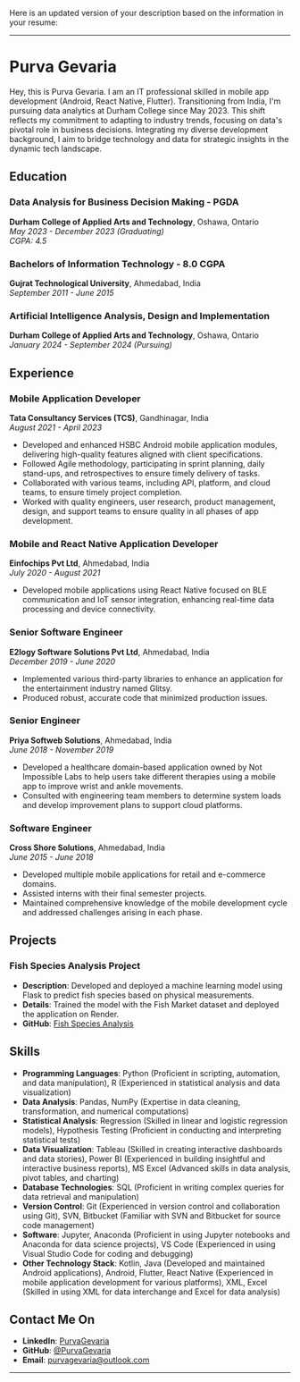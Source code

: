Here is an updated version of your description based on the information in your resume:

---

# Purva Gevaria

Hey, this is Purva Gevaria. I am an IT professional skilled in mobile app development (Android, React Native, Flutter). Transitioning from India, I'm pursuing data analytics at Durham College since May 2023. This shift reflects my commitment to adapting to industry trends, focusing on data's pivotal role in business decisions. Integrating my diverse development background, I aim to bridge technology and data for strategic insights in the dynamic tech landscape.

## Education

### Data Analysis for Business Decision Making - PGDA
**Durham College of Applied Arts and Technology**, Oshawa, Ontario  
*May 2023 - December 2023 (Graduating)*  
*CGPA: 4.5*

### Bachelors of Information Technology - 8.0 CGPA
**Gujrat Technological University**, Ahmedabad, India  
*September 2011 - June 2015*

### Artificial Intelligence Analysis, Design and Implementation
**Durham College of Applied Arts and Technology**, Oshawa, Ontario  
*January 2024 - September 2024 (Pursuing)*

## Experience

### Mobile Application Developer
**Tata Consultancy Services (TCS)**, Gandhinagar, India  
*August 2021 - April 2023*  
- Developed and enhanced HSBC Android mobile application modules, delivering high-quality features aligned with client specifications.
- Followed Agile methodology, participating in sprint planning, daily stand-ups, and retrospectives to ensure timely delivery of tasks.
- Collaborated with various teams, including API, platform, and cloud teams, to ensure timely project completion.
- Worked with quality engineers, user research, product management, design, and support teams to ensure quality in all phases of app development.

### Mobile and React Native Application Developer
**Einfochips Pvt Ltd**, Ahmedabad, India  
*July 2020 - August 2021*  
- Developed mobile applications using React Native focused on BLE communication and IoT sensor integration, enhancing real-time data processing and device connectivity.

### Senior Software Engineer
**E2logy Software Solutions Pvt Ltd**, Ahmedabad, India  
*December 2019 - June 2020*  
- Implemented various third-party libraries to enhance an application for the entertainment industry named Glitsy.
- Produced robust, accurate code that minimized production issues.

### Senior Engineer
**Priya Softweb Solutions**, Ahmedabad, India  
*June 2018 - November 2019*  
- Developed a healthcare domain-based application owned by Not Impossible Labs to help users take different therapies using a mobile app to improve wrist and ankle movements.
- Consulted with engineering team members to determine system loads and develop improvement plans to support cloud platforms.

### Software Engineer
**Cross Shore Solutions**, Ahmedabad, India  
*June 2015 - June 2018*  
- Developed multiple mobile applications for retail and e-commerce domains.
- Assisted interns with their final semester projects.
- Maintained comprehensive knowledge of the mobile development cycle and addressed challenges arising in each phase.

## Projects

### Fish Species Analysis Project
- **Description**: Developed and deployed a machine learning model using Flask to predict fish species based on physical measurements.
- **Details**: Trained the model with the Fish Market dataset and deployed the application on Render.
- **GitHub**: [Fish Species Analysis](https://github.com/purvagevaria/Fish-Species-Analysis)

## Skills

- **Programming Languages**: Python (Proficient in scripting, automation, and data manipulation), R (Experienced in statistical analysis and data visualization)
- **Data Analysis**: Pandas, NumPy (Expertise in data cleaning, transformation, and numerical computations)
- **Statistical Analysis**: Regression (Skilled in linear and logistic regression models), Hypothesis Testing (Proficient in conducting and interpreting statistical tests)
- **Data Visualization**: Tableau (Skilled in creating interactive dashboards and data stories), Power BI (Experienced in building insightful and interactive business reports), MS Excel (Advanced skills in data analysis, pivot tables, and charting)
- **Database Technologies**: SQL (Proficient in writing complex queries for data retrieval and manipulation)
- **Version Control**: Git (Experienced in version control and collaboration using Git), SVN, Bitbucket (Familiar with SVN and Bitbucket for source code management)
- **Software**: Jupyter, Anaconda (Proficient in using Jupyter notebooks and Anaconda for data science projects), VS Code (Experienced in using Visual Studio Code for coding and debugging)
- **Other Technology Stack**: Kotlin, Java (Developed and maintained Android applications), Android, Flutter, React Native (Experienced in mobile application development for various platforms), XML, Excel (Skilled in using XML for data interchange and Excel for data analysis)

## Contact Me On
- **LinkedIn**: [PurvaGevaria](https://ca.linkedin.com/in/purva-gevaria)
- **GitHub**: [@PurvaGevaria](https://github.com/purvagevaria)
- **Email**: purvagevaria@outlook.com

---

